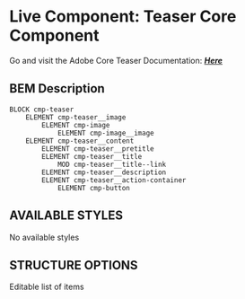 # Live Component: Teaser Core Component

Go and visit the Adobe Core Teaser Documentation: [**_Here_**](https://github.com/adobe/aem-core-wcm-components/tree/master/content/src/content/jcr_root/apps/core/wcm/components/teaser/v1/teaser)

## BEM Description
```
BLOCK cmp-teaser
    ELEMENT cmp-teaser__image
        ELEMENT cmp-image
            ELEMENT cmp-image__image
    ELEMENT cmp-teaser__content
        ELEMENT cmp-teaser__pretitle
        ELEMENT cmp-teaser__title
            MOD cmp-teaser__title--link
        ELEMENT cmp-teaser__description
        ELEMENT cmp-teaser__action-container
            ELEMENT cmp-button
```

## AVAILABLE STYLES

No available styles

## STRUCTURE OPTIONS

Editable list of items
